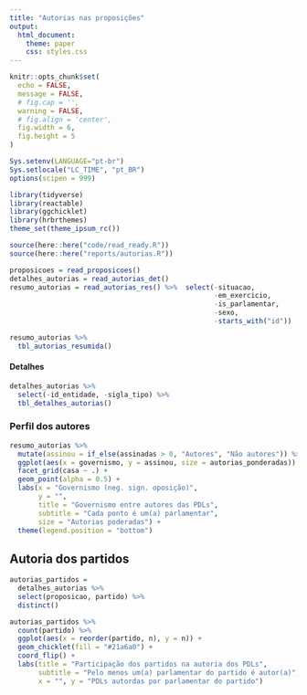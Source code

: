 ```yaml
---
title: "Autorias nas proposições"
output:
  html_document:
    theme: paper
    css: styles.css
---
```


```r
knitr::opts_chunk$set(
  echo = FALSE,
  message = FALSE,
  # fig.cap = '',
  warning = FALSE,
  # fig.align = 'center',
  fig.width = 6,
  fig.height = 5
)

Sys.setenv(LANGUAGE="pt-br")
Sys.setlocale("LC_TIME", "pt_BR")
options(scipen = 999)
```

```r
library(tidyverse)
library(reactable)
library(ggchicklet)
library(hrbrthemes)
theme_set(theme_ipsum_rc())

source(here::here("code/read_ready.R"))
source(here::here("reports/autorias.R"))
```

```r
proposicoes = read_proposicoes()
detalhes_autorias = read_autorias_det()
resumo_autorias = read_autorias_res() %>%  select(-situacao,
                                                  -em_exercicio,
                                                  -is_parlamentar,
                                                  -sexo,
                                                  -starts_with("id"))
```


```r
resumo_autorias %>%
  tbl_autorias_resumida()
```

#### Detalhes

```r
detalhes_autorias %>% 
  select(-id_entidade, -sigla_tipo) %>% 
  tbl_detalhes_autorias()
```

### Perfil dos autores

```r
resumo_autorias %>% 
  mutate(assinou = if_else(assinadas > 0, "Autores", "Não autores")) %>% 
  ggplot(aes(x = governismo, y = assinou, size = autorias_ponderadas)) + 
  facet_grid(casa ~ .) + 
  geom_point(alpha = 0.5) + 
  labs(x = "Governismo (neg. sign. oposição)", 
       y = "", 
       title = "Governismo entre autores das PDLs", 
       subtitle = "Cada ponto é um(a) parlamentar",
       size = "Autorias poderadas") + 
  theme(legend.position = "bottom")
```

## Autoria dos partidos

```r
autorias_partidos = 
  detalhes_autorias %>% 
  select(proposicao, partido) %>% 
  distinct()
```


```r
autorias_partidos %>%
  count(partido) %>%
  ggplot(aes(x = reorder(partido, n), y = n)) +
  geom_chicklet(fill = "#21a6a0") +
  coord_flip() +
  labs(title = "Participação dos partidos na autoria dos PDLs",
       subtitle = "Pelo menos um(a) parlamentar do partido é autor(a)",
       x = "", y = "PDLs autordas por parlamentar do partido")
```
